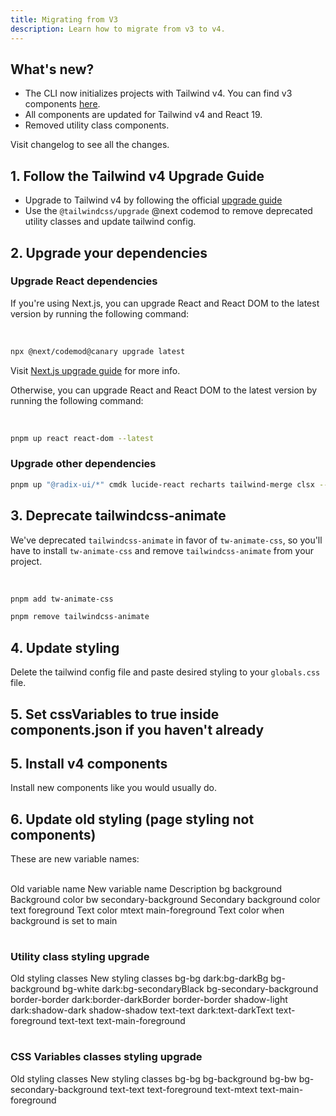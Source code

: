 ```yaml
---
title: Migrating from V3
description: Learn how to migrate from v3 to v4.
---
```


## What's new?

- The CLI now initializes projects with Tailwind v4. You can find v3 components <a target="_blank" href="https://v3.neobrutalism.dev/">here</a>.
- All components are updated for Tailwind v4 and React 19.
- Removed utility class components.

Visit <Link href="/docs/changelog">changelog</Link> to see all the changes.

## 1. Follow the Tailwind v4 Upgrade Guide

- Upgrade to Tailwind v4 by following the official <a target="_blank" href="https://tailwindcss.com/docs/upgrade-guide">upgrade guide</a>
- Use the `@tailwindcss/upgrade` @next codemod to remove deprecated utility classes and update tailwind config.

## 2. Upgrade your dependencies

### Upgrade React dependencies

If you're using Next.js, you can upgrade React and React DOM to the latest version by running the following command:

<br />

```bash
npx @next/codemod@canary upgrade latest
```

Visit <a target="_blank" href="https://nextjs.org/docs/app/building-your-application/upgrading/version-15">Next.js upgrade guide</a> for more info.

Otherwise, you can upgrade React and React DOM to the latest version by running the following command:

<br />

```bash
pnpm up react react-dom --latest
```

### Upgrade other dependencies

```bash
pnpm up "@radix-ui/*" cmdk lucide-react recharts tailwind-merge clsx --latest
```

## 3. Deprecate tailwindcss-animate

We've deprecated `tailwindcss-animate` in favor of `tw-animate-css`, so you'll have to install `tw-animate-css` and remove `tailwindcss-animate` from your project.

<br />

```bash
pnpm add tw-animate-css
```

```bash
pnpm remove tailwindcss-animate
```

## 4. Update styling

Delete the tailwind config file and paste <Link target='_blank' href='/styling'>desired styling</Link> to your `globals.css` file.


## 5. Set cssVariables to true inside components.json if you haven't already

## 5. Install v4 components

Install new components like you would usually do.

## 6. Update old styling (page styling not components)

These are new variable names:

<br />

<Table>
  <TableHeader>
    <TableRow>
      <TableHead>Old variable name</TableHead>
      <TableHead>New variable name</TableHead>
      <TableHead>Description</TableHead>
    </TableRow>
  </TableHeader>
  <TableBody>
    <TableRow>
      <TableCell>bg</TableCell>
      <TableCell>background</TableCell>
      <TableCell>Background color</TableCell>
    </TableRow>
    <TableRow>
      <TableCell>bw</TableCell>
      <TableCell>secondary-background</TableCell>
      <TableCell>Secondary background color</TableCell>
    </TableRow>
    <TableRow>
      <TableCell>text </TableCell>
      <TableCell>foreground</TableCell>
      <TableCell>Text color</TableCell>
    </TableRow>
    <TableRow>
      <TableCell>mtext</TableCell>
      <TableCell>main-foreground</TableCell>
      <TableCell>Text color when background is set to main</TableCell>
    </TableRow>
  </TableBody>
</Table>

### Utility class styling upgrade

<Table>
  <TableHeader>
    <TableRow>
      <TableHead>Old styling classes</TableHead>
      <TableHead>New styling classes</TableHead>
    </TableRow>
  </TableHeader>
  <TableBody>
    <TableRow>
      <TableCell>bg-bg dark:bg-darkBg</TableCell>
      <TableCell>bg-background</TableCell>
    </TableRow>
    <TableRow>
      <TableCell>bg-white dark:bg-secondaryBlack</TableCell>
      <TableCell>bg-secondary-background</TableCell>
    </TableRow>
    <TableRow>
      <TableCell>border-border dark:border-darkBorder</TableCell>
      <TableCell>border-border</TableCell>
    </TableRow>
    <TableRow>
      <TableCell>shadow-light dark:shadow-dark</TableCell>
      <TableCell>shadow-shadow</TableCell>
    </TableRow>
    <TableRow>
      <TableCell>text-text dark:text-darkText</TableCell>
      <TableCell>text-foreground</TableCell>
    </TableRow>
    <TableRow>
      <TableCell>text-text</TableCell>
      <TableCell>text-main-foreground</TableCell>
    </TableRow>
  </TableBody>
</Table>

### CSS Variables classes styling upgrade

<Table>
  <TableHeader>
    <TableRow>
      <TableHead>Old styling classes</TableHead>
      <TableHead>New styling classes</TableHead>
    </TableRow>
  </TableHeader>
  <TableBody>
    <TableRow>
      <TableCell>bg-bg</TableCell>
      <TableCell>bg-background</TableCell>
    </TableRow>
    <TableRow>
      <TableCell>bg-bw</TableCell>
      <TableCell>bg-secondary-background</TableCell>
    </TableRow>
    <TableRow>
      <TableCell>text-text</TableCell>
      <TableCell>text-foreground</TableCell>
    </TableRow>
    <TableRow>
      <TableCell>text-mtext</TableCell>
      <TableCell>text-main-foreground</TableCell>
    </TableRow>
  </TableBody>
</Table>

